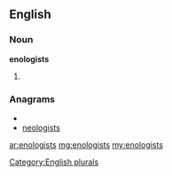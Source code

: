 ==English==

===Noun===
'''enologists'''

# {{plural of|[[enologist]]}}

===Anagrams===
* {{alphagram|egilnoosst}}
* [[neologists#English|neologists]]


[[Category:English plurals]]

[[ar:enologists]]
[[mg:enologists]]
[[my:enologists]]
